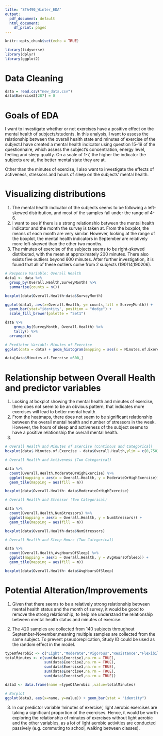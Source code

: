 ```yaml
---
title: "STA490_Winter_EDA"
output:
  pdf_document: default
  html_document:
    df_print: paged
---
```


```r
knitr::opts_chunk$set(echo = TRUE)
```

```r
library(tidyverse)
library(dplyr)
library(ggplot2)
```

# Data Cleaning
```r
data = read.csv("new_data.csv")
data$Exercise2[287] = 0
```

# Goals of EDA
I want to investigate whether or not exercises have a positive effect on the mental health of subjects/students. In this analysis, I want to assess the relationship between the overall health state and minutes of exercise of the subject.I have created a mental health indicator using question 15-19 of the questionnaire, which assess the subject's concentration, energy level, feeling and sleep quality. On a scale of 1-7, the higher the indicator the subjects are at, the better mental state they are at. 

Other than the minutes of exercise, I also want to investigate the effects of activeness, stressors and hours of sleep on the subjects' mental health.

# Visualizing distributions
1. The mental health indicator of the subjects seems to be following a left-skewed distribution, and most of the samples fall under the range of 4-6.
2. I want to see if there is a strong relationshio between the mental health indicator and the month the survey is taken at. From the boxplot, the means of each month are very similar. However, looking at the range of the boxplot, the mental health indicators in September are relatively more left-skewed than the other two months.
3. The minutes of exercise of the subjects seems to be right-skewed distributed, with the mean at approximately 200 minutes. There also exists five outliers beyond 600 minutes. After further investigation, it is found that all of these outliers come from 2 subjects (190114,190206).
```r
# Response Variable: Overall Health
data1 <- data %>%
  group_by(Overall.Health,SurveyMonth) %>%
  summarise(counts = n()) 

boxplot(data$Overall.Health~data$SurveyMonth)

ggplot(data1, aes(x=Overall.Health, y= counts,fill = SurveyMonth)) + 
  geom_bar(stat="identity", position = "dodge") + 
  scale_fill_brewer(palette = "Set1")

data %>%
    group_by(SurveyMonth, Overall.Health) %>%
    tally() %>%
  arrange(n)

# Predictor Variabl: Minutes of Exercise
ggplot(data = data) + geom_histogram(mapping = aes(x = Minutes.of.Exercise),binwidth = 10) + xlim(0,750)

data[data$Minutes.of.Exercise >600,]
```

# Relationship between Overall Health and predictor variables
1. Looking at boxplot showing the mental health and minutes of exercise, there does not seem to be an obvious pattern, that indicates more exercises will lead to better mental health.
2. From the heatmaps, there does not seem to be significant relationship between the overall mental health and number of stressors in the week. However, the hours of sleep and activeness of the subject seems to have a positive relationship the overall mental health.
3. 
```r
# Overall Health and Minutes of Exercise (Continous and Categorical)
boxplot(data$ Minutes.of.Exercise ~ data$Overall.Health,ylim = c(0,750))

# Overall Health and Activeness (Two Categorical)

data %>%
  count(Overall.Health,ModerateOrHighExercise) %>%
  ggplot(mapping = aes(x = Overall.Health, y = ModerateOrHighExercise)) +
  geom_tile(mapping = aes(fill = n))

boxplot(data$Overall.Health~ data$ModerateOrHighExercise)

# Overall Health and Stressor (Two Categorical)

data %>%
  count(Overall.Health,NumStressors) %>%
  ggplot(mapping = aes(x = Overall.Health, y = NumStressors)) +
  geom_tile(mapping = aes(fill = n))

boxplot(data$Overall.Health~data$NumStressors)

# Overall Health and Sleep Hours (Two Categorical)

data %>%
  count(Overall.Health,AvgHoursOfSleep) %>%
  ggplot(mapping = aes(x = Overall.Health, y = AvgHoursOfSleep)) +
  geom_tile(mapping = aes(fill = n))

boxplot(data$Overall.Health~ data$AvgHoursOfSleep)
```

# Potential Alteration/Improvements
1. Given that there seems to be a relatively strong relationship between mental health status and the month of survey, it would be good to remove the strong relationship, to help me understand the relationship between mental health status and minutes of exercise.

2. The 420 samples are collected from 140 subjects throughout September-November,meaning multiple samples are collected from the same subject. To prevent pseudoreplication, Study ID could be used as the random effect in the model.

```r
typeOfAerobic <- c("Light","Moderate","Vigorous","Resistance","Flexibility")
totalMinutes <- c(sum(data$Exercise1,na.rm = TRUE),
                  sum(data$Exercise2,na.rm = TRUE),
                  sum(data$Exercise3,na.rm = TRUE),
                  sum(data$Exercise4,na.rm = TRUE),
                  sum(data$Exercise5,na.rm = TRUE))

data3 <- data.frame(name =typeOfAerobic ,value=totalMinutes)

# Barplot
ggplot(data3, aes(x=name, y=value)) + geom_bar(stat = "identity")
```
3. In our predictor variable 'minutes of exercise', light aerobic exercises are taking a significant proportion of the exercises. Hence, it would be worth exploring the relationship of minutes of exercises without light aerobic and the other variables, as a lot of light aerobic activities are conducted passively (e.g. commuting to school, walking between classes).

